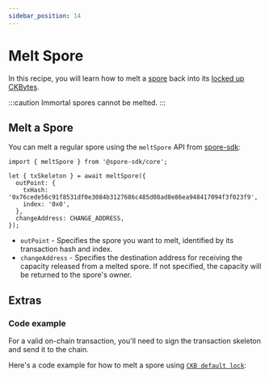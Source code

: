```yaml
---
sidebar_position: 14
---
```



# Melt Spore

In this recipe, you will learn how to melt a [spore](/basics/spore-101#what-is-a-spore) back into its [locked up CKBytes](/basics/spore-101#is-there-a-cost-to-mint-a-spore).

:::caution
Immortal spores cannot be melted.
:::

## Melt a Spore

You can melt a regular spore using the `meltSpore` API from [spore-sdk](https://docs.spore.pro/resources/spore-sdk):
```tsx
import { meltSpore } from '@spore-sdk/core';

let { txSkeleton } = await meltSpore({
  outPoint: {
    txHash: '0x76cede56c91f8531df0e3084b3127686c485d08ad8e86ea948417094f3f023f9',
    index: '0x0',
  },
  changeAddress: CHANGE_ADDRESS,
});
```

- `outPoint` - Specifies the spore you want to melt, identified by its transaction hash and index.
- `changeAddress` - Specifies the destination address for receiving the capacity released from a melted spore. If not specified, the capacity will be returned to the spore's owner.

## Extras

### Code example

For a valid on-chain transaction, you'll need to sign the transaction skeleton and send it to the chain.

Here's a code example for how to melt a spore using [`CKB default lock`](https://github.com/nervosnetwork/ckb-system-scripts/blob/master/c/secp256k1_blake160_sighash_all.c):

<EmbedCard
  title="meltSpore.ts"
  href="https://github.com/sporeprotocol/spore-sdk/blob/beta/examples/secp256k1/apis/meltSpore.ts"
  description="Melt an on-chain Spore "
  className="margin-top--sm"
/>

